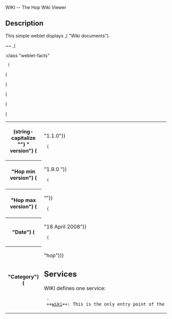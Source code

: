 <doc> WIKI -- The Hop Wiki Viewer

== Description ==

This simple weblet displays ,(<WIKIREF> "Wiki documents").

~~
,(<TABLE> :class "weblet-facts"
  (<TR> (<TH> (string-capitalize "") " version") (<TD> "1.1.0"))
  (<TR> (<TH> "Hop min version") (<TD> "1.9.0 "))
  (<TR> (<TH> "Hop max version") (<TD> ""))
  (<TR> (<TH> "Date") (<TD> "18 April 2008"))
  (<TR> (<TH> "Category") (<TD> "hop")))


== Services ==

WIKI defines one service:

  - ++[[wiki]]++: This is the only entry point of the viewer.


</doc>

